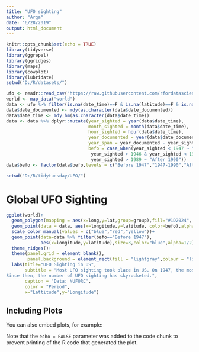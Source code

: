```yaml
---
title: "UFO sighting"
author: "Arga"
date: "6/28/2019"
output: html_document
---
```


```r
knitr::opts_chunk$set(echo = TRUE)
library(tidyverse)
library(ggrepel)
library(ggridges)
library(maps)
library(cowplot)
library(lubridate)
setwd("D:/R/datasets/")
```

```r
ufo <- readr::read_csv("https://raw.githubusercontent.com/rfordatascience/tidytuesday/master/data/2019/2019-06-25/ufo_sightings.csv")
world <- map_data("world")
data <- ufo %>% filter(is.na(date_time)==F & is.na(latitude)==F & is.na(longitude)==F)
data$date_documented <- mdy(as.character(data$date_documented))
data$date_time <- mdy_hm(as.character(data$date_time))
data <- data %>% dplyr::mutate(year_sighted = year(data$date_time),
                               month_sighted = month(data$date_time),
                               hour_sighted = hour(data$date_time),
                               year_documented = year(data$date_documented),
                               year_span = year_documented - year_sighted,
                               befo = case_when(year_sighted < 1947 ~ "Before 1947",
                                year_sighted > 1946 & year_sighted < 1990 ~ "1947-1990",
                                year_sighted > 1989 ~ "After 1990"))
data$befo <- factor(data$befo,levels = c("Before 1947","1947-1990","After 1990"))

setwd("D:/R/tidytuesday/UFO/")
```

# Global UFO Sighting

```r
ggplot(world)+
  geom_polygon(mapping = aes(x=long,y=lat,group=group),fill="#1D2024", color="white")+
  geom_point(data = data, aes(x=longitude,y=latitude, color=befo),alpha=1/2)+
  scale_color_manual(values = c("blue","red","yellow"))+
  geom_point(data=data %>% filter(befo=="Before 1947"),
             aes(x=longitude,y=latitude),size=3,color="blue",alpha=1/2)+
  theme_ridges()+
  theme(panel.grid = element_blank(),
        panel.background = element_rect(fill = "lightgray",colour = "lightgray"))+
  labs(title="UFO Sighting in US",
       subtitle = "Most UFO sighting took place in US. On 1947, the most famous UFO sighting happened, the Roswell Incident.
Since then, the number of UFO sighting has skyrocketed.",
       caption = "Data: NUFORC",
       color = "Period",
       x="Lattitude",y="Longitude")
```

## Including Plots

You can also embed plots, for example:

Note that the `echo = FALSE` parameter was added to the code chunk to prevent printing of the R code that generated the plot.
